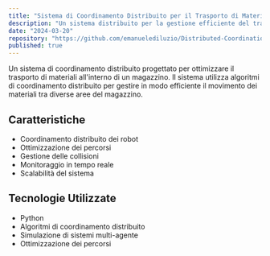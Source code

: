 ```yaml
---
title: "Sistema di Coordinamento Distribuito per il Trasporto di Materiali in un Magazzino"
description: "Un sistema distribuito per la gestione efficiente del trasporto di materiali in un ambiente di magazzino"
date: "2024-03-20"
repository: "https://github.com/emanuelediluzio/Distributed-Coordination-System-for-Material-Transport-in-a-Warehouse"
published: true
---
```


Un sistema di coordinamento distribuito progettato per ottimizzare il trasporto di materiali all'interno di un magazzino. Il sistema utilizza algoritmi di coordinamento distribuito per gestire in modo efficiente il movimento dei materiali tra diverse aree del magazzino.

## Caratteristiche

- Coordinamento distribuito dei robot
- Ottimizzazione dei percorsi
- Gestione delle collisioni
- Monitoraggio in tempo reale
- Scalabilità del sistema

## Tecnologie Utilizzate

- Python
- Algoritmi di coordinamento distribuito
- Simulazione di sistemi multi-agente
- Ottimizzazione dei percorsi 